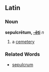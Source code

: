 ==Latin==
===Noun===
'''sepulcrētum, [[Wiktionary Appendix:Latin second declension|-ēti]]''' ''n''

#a [[cemetery]]
===Related Words===
*[[sepulcrum]]